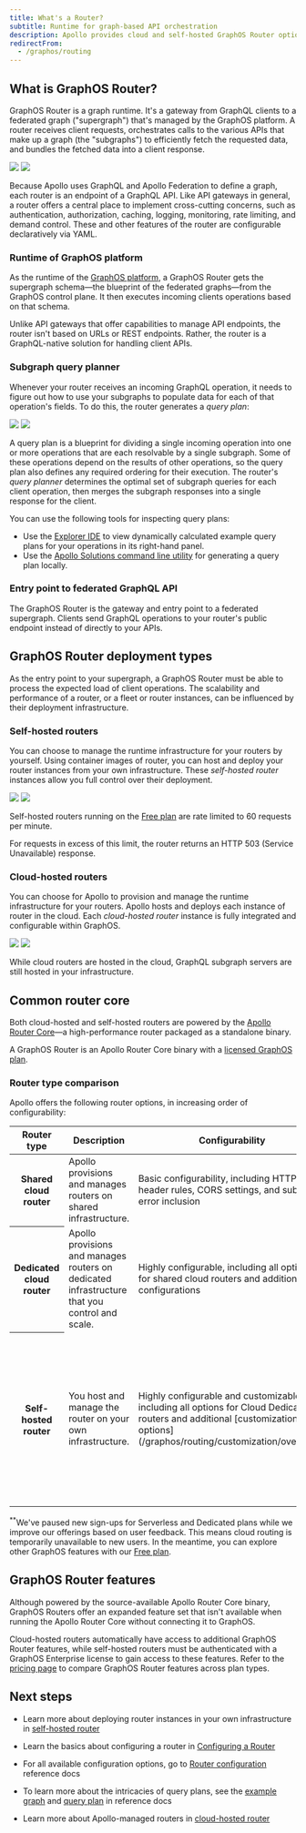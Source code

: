 ```yaml
---
title: What's a Router?
subtitle: Runtime for graph-based API orchestration
description: Apollo provides cloud and self-hosted GraphOS Router options. The router acts as an entry point to your GraphQL APIs and provides a unified interface for clients to interact with.
redirectFrom:
  - /graphos/routing
---
```


## What is GraphOS Router?

GraphOS Router is a graph runtime. It's a gateway from GraphQL clients to a federated graph ("supergraph") that's managed by the GraphOS platform. A router receives client requests, orchestrates calls to the various APIs that make up a graph (the "subgraphs") to efficiently fetch the requested data, and bundles the fetched data into a client response.

<img src="../images/get-started/super-routing-1.svg" class="dark:hidden" />
<img
  src="../images/get-started/super-routing-1-dark.svg"
  class="hidden dark:block"
/>

Because Apollo uses GraphQL and Apollo Federation to define a graph, each router is an endpoint of a GraphQL API. Like API gateways in general, a router offers a central place to implement cross-cutting concerns, such as authentication, authorization, caching, logging, monitoring, rate limiting, and demand control. These and other features of the router are configurable declaratively via YAML.

### Runtime of GraphOS platform

As the runtime of the [GraphOS platform](/graphos/get-started/concepts/graphos), a GraphOS Router gets the supergraph schema—the blueprint of the federated graphs—from the GraphOS control plane. It then executes incoming clients operations based on that schema.

Unlike API gateways that offer capabilities to manage API endpoints, the router isn't based on URLs or REST endpoints. Rather, the router is a GraphQL-native solution for handling client APIs.

### Subgraph query planner

Whenever your router receives an incoming GraphQL operation, it needs to figure out how to use your subgraphs to populate data for each of that operation's fields. To do this, the router generates a _query plan_:

<img src="../images/get-started/qp.svg" class="dark:hidden" />
<img src="../images/get-started/qp-dark.svg" class="hidden dark:block" />

A query plan is a blueprint for dividing a single incoming operation into one or more operations that are each resolvable by a single subgraph. Some of these operations depend on the results of other operations, so the query plan also defines any required ordering for their execution. The router's _query planner_ determines the optimal set of subgraph queries for each client operation, then merges the subgraph responses into a single response for the client.

You can use the following tools for inspecting query plans:

- Use the [Explorer IDE](/graphos/platform/explorer/) to view dynamically calculated example query plans for your operations in its right-hand panel.
- Use the [Apollo Solutions command line utility](https://github.com/apollosolutions/generate-query-plan) for generating a query plan locally.

<SolutionsNote />

### Entry point to federated GraphQL API

The GraphOS Router is the gateway and entry point to a federated supergraph. Clients send GraphQL operations to your router's public endpoint instead of directly to your APIs.

## GraphOS Router deployment types

As the entry point to your supergraph, a GraphOS Router must be able to process the expected load of client operations. The scalability and performance of a router, or a fleet or router instances, can be influenced by their deployment infrastructure.

### Self-hosted routers

You can choose to manage the runtime infrastructure for your routers by yourself. Using container images of router, you can host and deploy your router instances from your own infrastructure. These _self-hosted router_ instances allow you full control over their deployment.

<img src="../images/get-started/super-routing-3.svg" class="dark:hidden" />
<img
  src="../images/get-started/super-routing-3-dark.svg"
  class="hidden dark:block"
/>

<Caution>

Self-hosted routers running on the [Free plan](https://www.apollographql.com/pricing) are rate limited to 60 requests per minute. 

For requests in excess of this limit, the router returns an HTTP 503 (Service Unavailable) response.

</Caution>

### Cloud-hosted routers

You can choose for Apollo to provision and manage the runtime infrastructure for your routers. Apollo hosts and deploys each instance of router in the cloud. Each _cloud-hosted router_ instance is fully integrated and configurable within GraphOS.

<img src="../images/get-started/super-routing-2.svg" class="dark:hidden" />
<img
  src="../images/get-started/super-routing-2-dark.svg"
  class="hidden dark:block"
/>

<Note>

While cloud routers are hosted in the cloud, GraphQL subgraph servers are still hosted in your infrastructure.

</Note>

## Common router core

Both cloud-hosted and self-hosted routers are powered by the [Apollo Router Core](https://github.com/apollographql/router)—a high-performance router packaged as a standalone binary.

<Note>

A GraphOS Router is an Apollo Router Core binary with a [licensed GraphOS plan](https://www.apollographql.com/pricing).

</Note>

### Router type comparison

Apollo offers the following router options, in increasing order of configurability:

<table>
  <thead>
    <tr>
      <th>Router type</th>
      <th>Description</th>
      <th>Configurability</th>
      <th>Plan availability</th>
    </tr>
  </thead>
  <tbody>
    <tr>
      <th>Shared cloud router</th>
      <td>Apollo provisions and manages routers on shared infrastructure.</td>
      <td>
        Basic configurability, including HTTP header rules, CORS settings, and
        subgraph error inclusion
      </td>
      <td>
        Serverless<sup>**</sup>
      </td>
    </tr>
    <tr>
      <th>Dedicated cloud router</th>
      <td>
        Apollo provisions and manages routers on dedicated infrastructure that
        you control and scale.
      </td>
      <td>
        Highly configurable, including all options for shared cloud routers and
        additional configurations
      </td>
      <td>
        Dedicated<sup>**</sup>
      </td>
    </tr>
    <tr>
      <th>Self-hosted router</th>
      <td>You host and manage the router on your own infrastructure.</td>
      <td>
        Highly configurable and customizable, including all options for Cloud
        Dedicated routers and additional [customization
        options](/graphos/routing/customization/overview).
      </td>
      <td>
        The Apollo Router Core is available as a free and source-available
        router. Connecting your self-hosted router to GraphOS requires a{" "}
        <a href="https://apollographql.com/pricing">GraphOS</a> plan.
      </td>
    </tr>
  </tbody>
</table>

<Note>

<sup>**</sup>We've paused new sign-ups for Serverless and Dedicated plans while
we improve our offerings based on user feedback. This means cloud routing is
temporarily unavailable to new users. In the meantime, you can explore other
GraphOS features with our [Free
plan](https://studio.apollographql.com/signup?referrer=docs-content).

</Note>

## GraphOS Router features

Although powered by the source-available Apollo Router Core binary, GraphOS Routers offer an expanded feature set that isn't available when running the Apollo Router Core without connecting it to GraphOS.

Cloud-hosted routers automatically have access to additional GraphOS Router features, while self-hosted routers must be authenticated with a GraphOS Enterprise license to gain access to these features. Refer to the [pricing page](https://www.apollographql.com/pricing#graphos-router) to compare GraphOS Router features across plan types.

## Next steps

- Learn more about deploying router instances in your own infrastructure in [self-hosted router](/graphos/routing/self-hosted/)

- Learn the basics about configuring a router in [Configuring a Router](/graphos/routing/configure-your-router)

- For all available configuration options, go to [Router configuration](/graphos/reference/router/configuration) reference docs

- To learn more about the intricacies of query plans, see the [example graph](/graphos/reference/federation/query-plans#example-graph) and [query plan](/graphos/reference/federation/query-plans#example-graph) in reference docs

- Learn more about Apollo-managed routers in [cloud-hosted router](/graphos/routing/cloud/)

